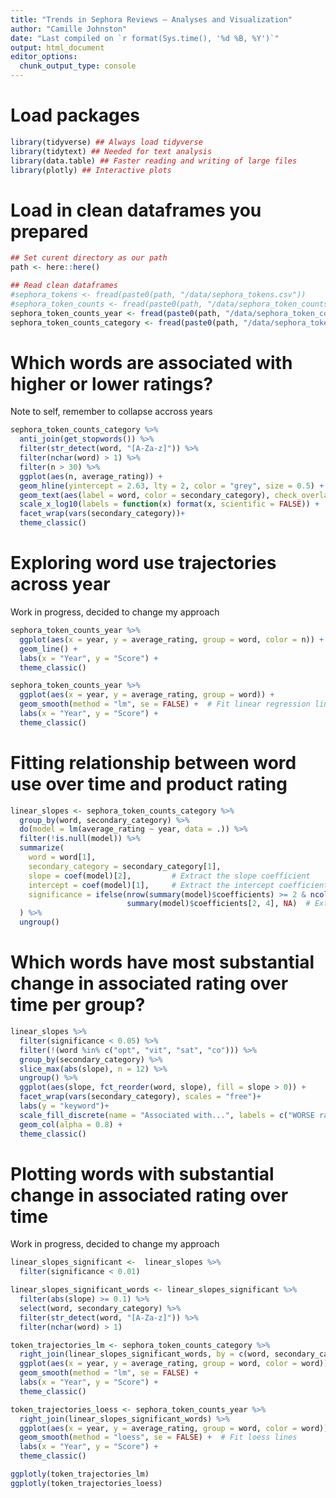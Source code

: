 ```yaml
---
title: "Trends in Sephora Reviews — Analyses and Visualization"
author: "Camille Johnston"
date: "Last compiled on `r format(Sys.time(), '%d %B, %Y')`"
output: html_document
editor_options: 
  chunk_output_type: console
---
```


# Load packages

```r
library(tidyverse) ## Always load tidyverse
library(tidytext) ## Needed for text analysis
library(data.table) ## Faster reading and writing of large files 
library(plotly) ## Interactive plots
```


# Load in clean dataframes you prepared

```r
## Set curent directory as our path
path <- here::here()

## Read clean dataframes
#sephora_tokens <- fread(paste0(path, "/data/sephora_tokens.csv"))
#sephora_token_counts <- fread(paste0(path, "/data/sephora_token_counts.csv"))
sephora_token_counts_year <- fread(paste0(path, "/data/sephora_token_counts_year.csv"))
sephora_token_counts_category <- fread(paste0(path, "/data/sephora_token_counts_category.csv"))

```


# Which words are associated with higher or lower ratings?

Note to self, remember to collapse accross years

```r

sephora_token_counts_category %>%
  anti_join(get_stopwords()) %>%
  filter(str_detect(word, "[A-Za-z]")) %>% 
  filter(nchar(word) > 1) %>% 
  filter(n > 30) %>% 
  ggplot(aes(n, average_rating)) +
  geom_hline(yintercept = 2.63, lty = 2, color = "grey", size = 0.5) +
  geom_text(aes(label = word, color = secondary_category), check_overlap = TRUE, show.legend = FALSE, vjust = "top", hjust = "left") +
  scale_x_log10(labels = function(x) format(x, scientific = FALSE)) +
  facet_wrap(vars(secondary_category))+
  theme_classic()

```


# Exploring word use trajectories across year

Work in progress, decided to change my approach

```r
sephora_token_counts_year %>% 
  ggplot(aes(x = year, y = average_rating, group = word, color = n)) +
  geom_line() +
  labs(x = "Year", y = "Score") +
  theme_classic()

sephora_token_counts_year %>% 
  ggplot(aes(x = year, y = average_rating, group = word)) +
  geom_smooth(method = "lm", se = FALSE) +  # Fit linear regression lines
  labs(x = "Year", y = "Score") +
  theme_classic()
```


# Fitting relationship between word use over time and product rating

```r

linear_slopes <- sephora_token_counts_category %>%
  group_by(word, secondary_category) %>%
  do(model = lm(average_rating ~ year, data = .)) %>%
  filter(!is.null(model)) %>%
  summarize(
    word = word[1],
    secondary_category = secondary_category[1],
    slope = coef(model)[2],         # Extract the slope coefficient
    intercept = coef(model)[1],     # Extract the intercept coefficient
    significance = ifelse(nrow(summary(model)$coefficients) >= 2 & ncol(summary(model)$coefficients) >= 4,
                          summary(model)$coefficients[2, 4], NA)  # Extract the p-value for the slope if available, otherwise NA
  ) %>%
  ungroup()

```


# Which words have most substantial change in associated rating over time per group?

```r
linear_slopes %>% 
  filter(significance < 0.05) %>% 
  filter(!(word %in% c("opt", "vit", "sat", "co"))) %>% 
  group_by(secondary_category) %>% 
  slice_max(abs(slope), n = 12) %>%
  ungroup() %>%
  ggplot(aes(slope, fct_reorder(word, slope), fill = slope > 0)) +
  facet_wrap(vars(secondary_category), scales = "free")+
  labs(y = "keyword")+
  scale_fill_discrete(name = "Associated with...", labels = c("WORSE ratings over time", "BETTER ratings over time")) +
  geom_col(alpha = 0.8) +
  theme_classic()
```


# Plotting words with substantial change in associated rating over time

Work in progress, decided to change my approach

```r
linear_slopes_significant <-  linear_slopes %>% 
  filter(significance < 0.01)

linear_slopes_significant_words <- linear_slopes_significant %>% 
  filter(abs(slope) >= 0.1) %>% 
  select(word, secondary_category) %>% 
  filter(str_detect(word, "[A-Za-z]")) %>% 
  filter(nchar(word) > 1)

token_trajectories_lm <- sephora_token_counts_category %>% 
  right_join(linear_slopes_significant_words, by = c(word, secondary_category)) %>% 
  ggplot(aes(x = year, y = average_rating, group = word, color = word)) +
  geom_smooth(method = "lm", se = FALSE) +  
  labs(x = "Year", y = "Score") +
  theme_classic()

token_trajectories_loess <- sephora_token_counts_year %>% 
  right_join(linear_slopes_significant_words) %>% 
  ggplot(aes(x = year, y = average_rating, group = word, color = word)) +
  geom_smooth(method = "loess", se = FALSE) +  # Fit loess lines
  labs(x = "Year", y = "Score") +
  theme_classic() 

ggplotly(token_trajectories_lm)
ggplotly(token_trajectories_loess)
```



